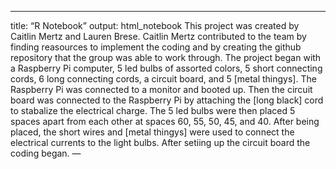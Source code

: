 ---
title: "R Notebook"
output: html_notebook
This project was created by Caitlin Mertz and Lauren Brese.
Caitlin Mertz contributed to the team by finding reasources to implement the coding and by creating the github repository that the group was able to work through.
The project began with a Raspberry Pi computer, 5 led bulbs of assorted colors, 5 short connecting cords, 6 long connecting cords, a circuit board, and 5 [metal thingys]. The Raspberry Pi was connected to a monitor and booted up. Then the circuit board was connected to the Raspberry Pi by attaching the [long black] cord to stabalize the electrical charge. The 5 led bulbs were then placed 5 spaces apart from each other at spaces 60, 55, 50, 45, and 40. After being placed, the short wires and [metal thingys] were used to connect the electrical currents to the light bulbs. After setiing up the circuit board the coding began. ---
